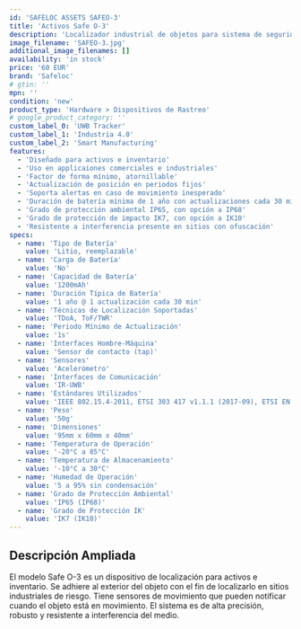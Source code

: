 ```yaml
---
id: 'SAFELOC ASSETS SAFEO-3'
title: 'Activos Safe O-3'
description: 'Localizador industrial de objetos para sistema de seguridad SafeLoc. Tracker de posicionamiento de activos en tiempo real resistente a interferencia.'
image_filename: 'SAFEO-3.jpg'
additional_image_filenames: []
availability: 'in stock'
price: '60 EUR'
brand: 'Safeloc'
# gtin: ''
mpn: ''
condition: 'new'
product_type: 'Hardware > Dispositivos de Rastreo'
# google_product_category: ''
custom_label_0: 'UWB Tracker'
custom_label_1: 'Industria 4.0'
custom_label_2: 'Smart Manufacturing'
features:
  - 'Diseñado para activos e inventario'
  - 'Uso en applicaiones comerciales e industriales'
  - 'Factor de forma mínimo, atornillable'
  - 'Actualización de posición en periodos fijos'
  - 'Soporta alertas en caso de movimiento inesperado'
  - 'Duración de batería mínima de 1 año con actualizaciones cada 30 min'
  - 'Grado de protección ambiental IP65, con opción a IP68'
  - 'Grado de protección de impacto IK7, con opción a IK10'
  - 'Resistente a interferencia presente en sitios con ofuscación'
specs:
  - name: 'Tipo de Batería'
    value: 'Litio, reemplazable'
  - name: 'Carga de Batería'
    value: 'No'
  - name: 'Capacidad de Batería'
    value: '1200mAh'
  - name: 'Duración Típica de Batería'
    value: '1 año @ 1 actualización cada 30 min'
  - name: 'Técnicas de Localización Soportadas'
    value: 'TDoA, ToF/TWR'
  - name: 'Periodo Mínimo de Actualización'
    value: '1s'
  - name: 'Interfaces Hombre-Máquina'
    value: 'Sensor de contacto (tap)'
  - name: 'Sensores'
    value: 'Acelerómetro'
  - name: 'Interfaces de Comunicación'
    value: 'IR-UWB'
  - name: 'Estándares Utilizados'
    value: 'IEEE 802.15.4-2011, ETSI 303 417 v1.1.1 (2017-09), ETSI EN 301 489-1 (v2.2.3 2019-11)'
  - name: 'Peso'
    value: '50g'
  - name: 'Dimensiones'
    value: '95mm x 60mm x 40mm'
  - name: 'Temperatura de Operación'
    value: '-20°C a 85°C'
  - name: 'Temperatura de Almacenamiento'
    value: '-10°C a 30°C'
  - name: 'Humedad de Operación'
    value: '5 a 95% sin condensación'
  - name: 'Grado de Protección Ambiental'
    value: 'IP65 (IP68)'
  - name: 'Grado de Protección IK'
    value: 'IK7 (IK10)'
---
```

## Descripción Ampliada
El modelo Safe O-3 es un dispositivo de localización para activos e inventario. Se adhiere al exterior del objeto con el fin de localizarlo en sitios industriales de riesgo. Tiene sensores de movimiento que pueden notificar cuando el objeto está en movimiento. El sistema es de alta precisión, robusto y resistente a interferencia del medio.